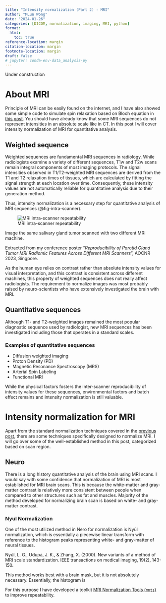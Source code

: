 ```yaml
---
title: "Intensity normalization (Part 2) - MRI"
author: "MLun Wong"
date: "2024-01-26"
categories: [DICOM, normalization, imaging, MRI, python]
format:
  html:
    toc: true
reference-location: margin
citation-location: margin
footnote-location: margin
draft: false
# jupyter: conda-env-data_analysis-py
---
```


::: callout-caution
Under construction
:::

# About MRI

Principle of MRI can be easily found on the internet, and I have also showed some simple code to simulate spin relaxation based on Bloch equation in [this post](../imaging-mri.ipynb). You should have already know that some MRI sequences do not represent intensities in an absolute scale like in CT. In this post I will cover intensity normalization of MRI for quantitative analysis.

## Weighted sequence

Weighted sequences are fundamental MRI sequences in radiology. While radiologists examine a variety of different sequences, T1w and T2w scans remain integral components of most imaging protocols. The signal intensities observed in T1/T2-weighted MRI sequences are derived from the T1 and T2 relaxation times of tissues, which are calculated by fitting the signal strength at each location over time. Consequently, these intensity values are not automatically reliable for quantitative analysis due to their generation method.

Thus, intensity normalization is a necessary step for quantitative analysis of MRI sequences (@fig-intra-scanner).

::: {#fig-intra-scanner .cell-output-display}
![MRI intra-scanner repeatability](images/paste-2.png)

Image the same salivary gland tumor scanned with two different MRI machine.
:::

::: column-margin
Extracted from my conference poster "*Reproducibility of Parotid Gland Tumor MRI Radiomic Features Across Different MRI Scanners*", AOCNR 2023, Singpore.
:::

::: callout-note
As the human eye relies on contrast rather than absolute intensity values for visual interpretation, and this contrast is consistent across different machines, this property of weighted sequences does not really affect radiologists. The requirement to normalize images was most probably raised by neuro-scientists who have extensively investigated the brain with MRI.
:::

## Quantitative sequences

Although T1- and T2-weighted images remained the most popular diagnostic sequence used by radiologist, new MRI sequences has been investigated including those that operates in a standard scales.

### Examples of quantitative sequences

-   Diffusion weighted imaging
-   Proton Density (PD)
-   Magnetic Resonance Spectroscopy (MRS)
-   Arterial Spin Labeling
-   Functional MRI

::: callout-note
While the physical factors fosters the inter-scanner reproducibility of intensity values for these sequences, environmental factors and batch effect remains and intensity normalization is still valuable.
:::

# Intensity normalization for MRI

Apart from the standard normalization techniques covered in the [previous post](./01_intensity-normalization-toc.qmd), there are some techniques specifically designed to normalize MRI. I will go over some of the well-established method in this post, categorized based on scan region.

## Neuro

There is a long history quantitative analysis of the brain using MRI scans. I would say with some confidence that normalization of MRI is most established for MRI brain scans. This is because the white-matter and gray-matter contrast is relatively more consistent between people when compared to other structures such as fat and muscles. Majority of the method developed for normalizing brain scan is based on white- and gray-matter contrast.

### Nyul Normalization

One of the most utilized method in Nero for normalization is Nyúl normalization, which is essentially a piecewise linear transform with reference to the histogram peaks representing white- and gray-matter of neural tissues.

::: column-margin
Nyúl, L. G., Udupa, J. K., & Zhang, X. (2000). New variants of a method of MRI scale standardization. IEEE transactions on medical imaging, 19(2), 143-150.
:::

This method works best with a brain mask, but it is not absolutely necessary. Essentially, the histogram is

For this purpose I have developed a toolkit [MRI Normalization Tools (`mnts`)](https://github.com/alabamagan/mri_normalization_tools) to improve repeatability.